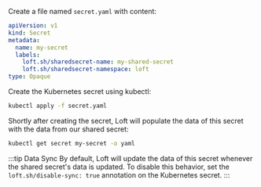 

<Flow id="use-secret-kubectl">
  <Step>

Create a file named `secret.yaml` with content:
```yaml
apiVersion: v1
kind: Secret
metadata:
  name: my-secret
  labels:
    loft.sh/sharedsecret-name: my-shared-secret
    loft.sh/sharedsecret-namespace: loft
type: Opaque
```

  </Step>
  <Step>

Create the Kubernetes secret using kubectl:
```bash
kubectl apply -f secret.yaml
```

  </Step>
  <Step>

Shortly after creating the secret, Loft will populate the data of this secret with the data from our shared secret:
```bash
kubectl get secret my-secret -o yaml
```

:::tip Data Sync
By default, Loft will update the data of this secret whenever the shared secret's data is updated. To disable this behavior, set the `loft.sh/disable-sync: true` annotation on the Kubernetes secret.
:::

  </Step>
</Flow>